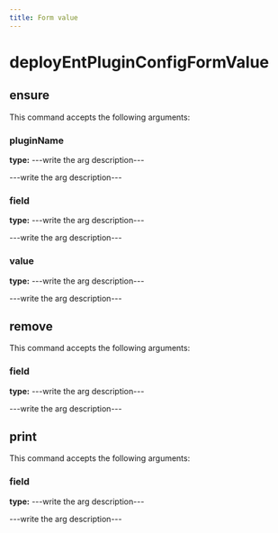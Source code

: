 ```yaml
---
title: Form value
---
```


# deployEntPluginConfigFormValue

## ensure

This command accepts the following arguments:

### pluginName
**type:** ---write the arg description---

---write the arg description---

### field
**type:** ---write the arg description---

---write the arg description---

### value
**type:** ---write the arg description---

---write the arg description---


## remove

This command accepts the following arguments:

### field
**type:** ---write the arg description---

---write the arg description---


## print

This command accepts the following arguments:

### field
**type:** ---write the arg description---

---write the arg description---


